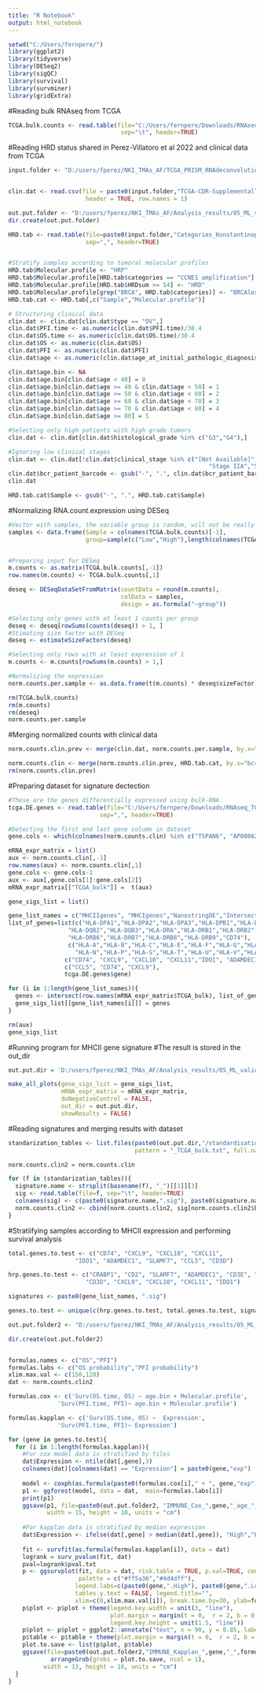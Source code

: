 ---
title: "R Notebook"
output: html_notebook
---

```{r}
setwd("C:/Users/fernpere/")
library(ggplot2)
library(tidyverse)
library(DESeq2)
library(sigQC)
library(survival)
library(survminer)
library(gridExtra)
```

#Reading bulk RNAseq from TCGA
```{r}
TCGA.bulk.counts <- read.table(file="C:/Users/fernpere/Downloads/RNAseq_TCGA/BulkRNA_TCGA_OVA_augmented_star_gene_counts.tsv",
                                sep="\t", header=TRUE)
```

#Reading HRD status shared in Perez-Villatoro et al 2022 and clinical data from TCGA
```{r}
input.folder <- "D:/users/fperez/NKI_TMAs_AF/TCGA_PRISM_RNAdeconvolution/"


clin.dat <- read.csv(file = paste0(input.folder,"TCGA-CDR-SupplementalTableS1_stage-survival.csv"),
                      header = TRUE, row.names = 1)

out.put.folder <- "D:/users/fperez/NKI_TMAs_AF/Analysis_results/05_ML_validations/TCGA_RNA/"
dir.create(out.put.folder)

HRD.tab <- read.table(file=paste0(input.folder,"Categories_Konstantinopoulos_HR_HGSC_germline.csv"),
                      sep=",", header=TRUE)


#Stratify samples according to tumoral molecular profiles
HRD.tab$Molecular.profile <- "HRP"
HRD.tab$Molecular.profile[HRD.tab$categories == "CCNE1 amplification"] <- "CCNE1amp"
HRD.tab$Molecular.profile[HRD.tab$HRDsum >= 54] <- "HRD"
HRD.tab$Molecular.profile[grep("BRCA", HRD.tab$categories)] <- "BRCAloss"
HRD.tab.cat <- HRD.tab[,c("Sample","Molecular.profile")]

# Structuring clinical data
clin.dat <- clin.dat[clin.dat$type == "OV",]
clin.dat$PFI.time <- as.numeric(clin.dat$PFI.time)/30.4
clin.dat$OS.time <- as.numeric(clin.dat$OS.time)/30.4
clin.dat$OS <- as.numeric(clin.dat$OS)
clin.dat$PFI <- as.numeric(clin.dat$PFI)
clin.dat$age <- as.numeric(clin.dat$age_at_initial_pathologic_diagnosis)

clin.dat$age.bin <- NA
clin.dat$age.bin[clin.dat$age < 40] = 0
clin.dat$age.bin[clin.dat$age >= 40 & clin.dat$age < 50] = 1
clin.dat$age.bin[clin.dat$age >= 50 & clin.dat$age < 60] = 2
clin.dat$age.bin[clin.dat$age >= 60 & clin.dat$age < 70] = 3
clin.dat$age.bin[clin.dat$age >= 70 & clin.dat$age < 80] = 4
clin.dat$age.bin[clin.dat$age >= 80] = 5

#Selecting only high patients with high grade tumors 
clin.dat <- clin.dat[clin.dat$histological_grade %in% c("G3","G4"),]

#Ignoring low clinical stages
clin.dat <- clin.dat[!clin.dat$clinical_stage %in% c("[Not Available]", "Stage IA","Stage IB", "Stage IC",
                                                         "Stage IIA","Stage IIB","Stage IIC"),]
clin.dat$bcr_patient_barcode <- gsub("-", ".", clin.dat$bcr_patient_barcode)
clin.dat

HRD.tab.cat$Sample <- gsub("-", ".", HRD.tab.cat$Sample)
```


#Normalizing RNA.count.expression using DESeq
```{r}
#Vector with samples, the variable group is random, will not be really used
samples <- data.frame(Sample = colnames(TCGA.bulk.counts)[-1],
                      group=sample(c("Low","High"),length(colnames(TCGA.bulk.counts)[-1]), replace = TRUE))


#Preparing input for DESeq
m.counts <- as.matrix(TCGA.bulk.counts[,-1])
row.names(m.counts) <- TCGA.bulk.counts[,1]

deseq <- DESeqDataSetFromMatrix(countData = round(m.counts),
                                colData = samples,
                                design = as.formula("~group"))

#Selecting only genes with at least 1 counts per group
deseq <- deseq[rowSums(counts(deseq)) > 1, ]
#Stimating size factor with DESeq
deseq <- estimateSizeFactors(deseq)

#Selecting only rows with at least expression of 1
m.counts <- m.counts[rowSums(m.counts) > 1,]

#Normalizing the expression
norm.counts.per.sample <- as.data.frame(t(m.counts) * deseq$sizeFactor)

rm(TCGA.bulk.counts)
rm(m.counts)
rm(deseq)
norm.counts.per.sample
```

#Merging normalized counts with clinical data
```{r}
norm.counts.clin.prev <- merge(clin.dat, norm.counts.per.sample, by.x="bcr_patient_barcode", by.y="row.names")

norm.counts.clin <- merge(norm.counts.clin.prev, HRD.tab.cat, by.x="bcr_patient_barcode", by.y="Sample")
rm(norm.counts.clin.prev)

```


#Preparing dataset for signature dectection
```{r}
#These are the genes differentially expressed using bulk-RNA
tcga.DE.genes <- read.table(file="C:/Users/fernpere/Downloads/RNAseq_TCGA/Overexpressed_genes.csv",
                          sep=",", header=TRUE)

#Detecting the first and last gene column in dataset
gene.cols <- which(colnames(norm.counts.clin) %in% c("TSPAN6", "AP006621.6"))

mRNA_expr_matrix = list()
aux <- norm.counts.clin[,-1]
row.names(aux) <- norm.counts.clin[,1]
gene.cols <- gene.cols-1
aux <- aux[,gene.cols[1]:gene.cols[2]]
mRNA_expr_matrix[["TCGA_bulk"]] =  t(aux)

gene_sigs_list = list()

gene_list_names = c("MHCIIgenes", "MHCIgenes","NanostringDE","Intersected","TCGAbulkDE")
list_of_genes=list(c("HLA-DPA1","HLA-DPA2","HLA-DPA3","HLA-DPB1","HLA-DPB2","HLA-DQA1","HLA-DQA2","HLA-DQB1",
                 "HLA-DQB2","HLA-DQB3","HLA-DRA","HLA-DRB1","HLA-DRB2","HLA_DRB3","HLA_DRB4","HLA-DRB5",
                 "HLA-DRB6","HLA-DRB7","HLA-DRB8","HLA-DRB9","CD74"),
                 c("HLA-A","HLA-B","HLA-C","HLA-E","HLA-F","HLA-G","HLA-H","HLA-J","HLA-K","HLA-L",
                   "HLA-N","HLA-P","HLA-S","HLA-T","HLA-U","HLA-V","HLA-W","HLA-X","HLA-Y","HLA-Z"),
                c("CD74", "CXCL9", "CXCL10", "CXCL11","IDO1", "ADAMDEC1", "SLAMF7", "CCL5", "CD3D"),
                c("CCL5", "CD74", "CXCL9"),
                tcga.DE.genes$gene)

for (i in 1:length(gene_list_names)){
  genes <- intersect(row.names(mRNA_expr_matrix$TCGA_bulk), list_of_genes[[i]])
  gene_sigs_list[[gene_list_names[i]]] = genes
}

rm(aux)
gene_sigs_list
```

#Running program for MHCII gene signature
#The result is stored in the out_dir
```{r}
out.put.dir = 'D:/users/fperez/NKI_TMAs_AF/Analysis_results/05_ML_validations/TCGA_RNA/SignaturesQC_bulk/'

make_all_plots(gene_sigs_list = gene_sigs_list,
               mRNA_expr_matrix = mRNA_expr_matrix,
               doNegativeControl = FALSE,
               out_dir = out.put.dir,
               showResults = FALSE)
```



#Reading signatures and merging results with dataset
```{r}
standarization_tables <- list.files(paste0(out.put.dir,"/standardisation_tables"),
                                    pattern = "_TCGA_bulk.txt", full.names = TRUE)

norm.counts.clin2 = norm.counts.clin

for (f in (standarization_tables)){
  signature.name <- strsplit(basename(f), "_")[[1]][3]
  sig <- read.table(file=f, sep="\t", header=TRUE)
  colnames(sig) <- c(paste0(signature.name,".sig"), paste0(signature.name,".sig.scaled"))
  norm.counts.clin2 <- cbind(norm.counts.clin2, sig[norm.counts.clin2$bcr_patient_barcode,])
}
```



#Stratiifying samples according to MHCII expression and performing survival analysis
```{r}
total.genes.to.test <- c("CD74", "CXCL9", "CXCL10", "CXCL11",
                   "IDO1", "ADAMDEC1", "SLAMF7", "CCL5", "CD3D")

hrp.genes.to.test <- c("CRABP1", "CD2", "SLAMF7", "ADAMDEC1", "CD3E", "CD27", "CTLA4", "IFNG",
                      "CD3D", "CXCL9", "CXCL10", "CXCL11", "IDO1")

signatures <- paste0(gene_list_names, ".sig")

genes.to.test <- unique(c(hrp.genes.to.test, total.genes.to.test, signatures))

out.put.folder2 <- "D:/users/fperez/NKI_TMAs_AF/Analysis_results/05_ML_validations/TCGA_RNA/Bulk_RNA/"

dir.create(out.put.folder2)


formulas.names <- c("OS","PFI")
formulas.labs <- c("OS probability","PFI probability")
xlim.max.val <- c(150,120)
dat <- norm.counts.clin2

formulas.cox <- c('Surv(OS.time, OS) ~ age.bin + Molecular.profile',
              'Surv(PFI.time, PFI)~ age.bin + Molecular.profile')

formulas.kapplan <- c('Surv(OS.time, OS) ~  Expression',
              'Surv(PFI.time, PFI)~ Expression')

for (gene in genes.to.test){
  for (i in 1:length(formulas.kapplan)){
    #For cox model data is stratified by tiles 
    dat$Expression <- ntile(dat[,gene],3)
    colnames(dat)[colnames(dat) == "Expression"] = paste0(gene,"exp")
  
    model <- coxph(as.formula(paste0(formulas.cox[i]," + ", gene,"exp")), data=dat)
    p1 <- ggforest(model, data = dat,  main=formulas.labs[i])
    print(p1)
    ggsave(p1, file=paste0(out.put.folder2, "IMMUNE_Cox_",gene,"_age_",formulas.names[i],".png"),
           width = 15, height = 10, units = "cm")
    
    #For kapplan data is stratified by median expression 
    dat$Expression <- ifelse(dat[,gene] > median(dat[,gene]), "High","Low")
    
    fit <- survfit(as.formula(formulas.kapplan[i]), data = dat)
    logrank = surv_pvalue(fit, dat)
    pval=logrank$pval.txt
    p <- ggsurvplot(fit, data = dat, risk.table = TRUE, p.val=TRUE, conf.int = TRUE,
                    palette = c("#ff5a36","#4d4dff"),
                   legend.labs=c(paste0(gene,".High"), paste0(gene,".Low")),
                   tables.y.text = FALSE, legend.title="",
                   xlim=c(0,xlim.max.val[i]), break.time.by=30, ylab=formulas.labs[i])
    p$plot <- p$plot + theme(legend.key.width = unit(3, "line"),
                             plot.margin = margin(t = 0,  r = 2, b = 0, l = 2, unit = "cm"),
                             legend.key.height = unit(1.5, "line"))
    p$plot <- p$plot + ggplot2::annotate("text", x = 90, y = 0.85, label =pval, size = 5)
    p$table <- p$table + theme(plot.margin = margin(t = 0,  r = 2, b = 5, l = 2, unit = "cm"))
    plot.to.save <- list(p$plot, p$table)
    ggsave(file=paste0(out.put.folder2,"IMMUNE_Kapplan_",gene,"_",formulas.names[i],".png"),
            arrangeGrob(grobs = plot.to.save, ncol = 1),
          width = 13, height = 16, units = "cm")
  }
}
```
